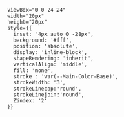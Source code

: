     viewBox="0 0 24 24" 
    width="20px" 
    height="20px" 
    style={{ 
      inset: '4px auto 0 -28px',
      background: '#fff',
      position: 'absolute',
      display: 'inline-block',
      shapeRendering: 'inherit',
      verticalAlign: 'middle',
      fill: 'none',
      stroke : 'var(--Main-Color-Base)',
      strokeWidth: '3',
      strokeLinecap:'round',
      strokeLinejoin:'round',
      Zindex: '2'
    }}
><path d="M22 11.08V12a10 10 0 1 1-5.93-9.14"></path><path d="m9 11 3 3L22 4"></path></svg>

<Meta of={HeadStories} name="コード"/>
<Title />
<Subtitle of={HeadStories} />
<Description of={HeadStories} />

<Unstyled>
<main className="document">
  <div className="sb_section">
    ### アクセシビリティチェック項目
    * <Check /> <a href="https://www.w3.org/WAI/ARIA/apg/" target="_blank">APG</a>を参考に適切な役割、ステート、プロパティの値を設定する
    * <Check /> キーボード操作でもマウスと変わりなく操作できる
    * <Check /> 切り替え後のコンテンツにフォーカスも移動する
  </div>
</main>
</Unstyled>

<Primary />

### Javascript
```javascript
// 起動
  document.addEventListener('DOMContentLoaded', () => {
    const tablists = document.querySelectorAll('[role="tablist"]');
    tablists.forEach(tablist => new Tab(tablist));
  });

// タブのClass
class Tab {
  constructor(tablist) {
    this.tablist = tablist;
    this.buttons = Array.from(tablist.querySelectorAll('[role="tab"]'));
    this.tablist.setAttribute('aria-orientation', 'horizontal');
    this.init();
  }

  init() {
    this.buttons.forEach((btn, index) => {
      const panelId = btn.getAttribute('aria-controls');
      const panel = document.getElementById(panelId);

      // 初期状態のセット
      btn.setAttribute('aria-selected', index === 0 ? 'true' : 'false');
      btn.setAttribute('tabindex', '0');

      panel.setAttribute('role', 'tabpanel');
      panel.setAttribute('aria-labelledby', btn.id);
      panel.setAttribute('aria-hidden', index === 0 ? 'false' : 'true');
      panel.setAttribute('aria-live', 'polite');
      panel.style.display = index === 0 ? '' : 'none';

      // イベント登録
      btn.addEventListener('click', () => {
        this.closeAllTabs();
        this.openTab(btn);
        btn.focus();
      });

      btn.addEventListener('keydown', (e) => this.handleKeydown(e, btn));
    });
  }

  closeAllTabs() {
    this.buttons.forEach((btn) => {
      const panelId = btn.getAttribute('aria-controls');
      const panel = document.getElementById(panelId);
      panel.setAttribute('aria-hidden', 'true');
      panel.style.display = 'none';
      btn.setAttribute('aria-selected', 'false');
    });
  }

  openTab(button) {
    const panelId = button.getAttribute('aria-controls');
    const panel = document.getElementById(panelId);

    panel.setAttribute('aria-hidden', 'false');
    panel.style.display = '';
    panel.setAttribute('tabindex', '-1');
    panel.focus();

    button.setAttribute('aria-selected', 'true');
  }

  handleKeydown(e, btn) {
    const index = this.buttons.indexOf(btn);
    let nextIndex = index;

    switch (e.key) {
      case 'ArrowRight':
        nextIndex = (index + 1) % this.buttons.length;
        e.preventDefault();
        this.buttons[nextIndex].focus();
        break;
      case 'ArrowLeft':
        nextIndex = (index - 1 + this.buttons.length) % this.buttons.length;
        e.preventDefault();
        this.buttons[nextIndex].focus();
        break;
      case 'Home':
        e.preventDefault();
        this.buttons[0].focus();
        break;
      case 'End':
        e.preventDefault();
        this.buttons[this.buttons.length - 1].focus();
        break;
      case 'Enter':
      case ' ':
        e.preventDefault();
        this.closeAllTabs();
        this.openTab(btn);
        break;
    }
  }
}
```